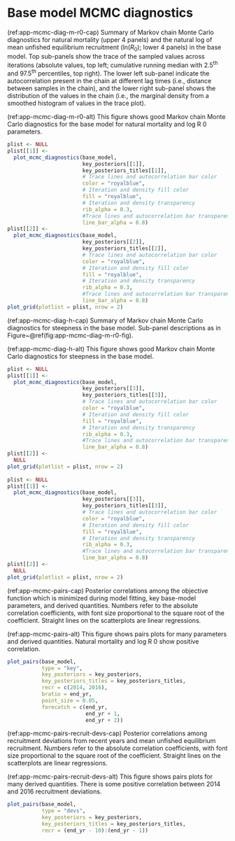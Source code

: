 \rfoot{Base model MCMC diagnostics}

# Base model MCMC diagnostics {#sec:app-mcmc-diagnostics}

(ref:app-mcmc-diag-m-r0-cap) Summary of Markov chain Monte Carlo diagnostics
for natural mortality (upper 4 panels) and the natural log of mean unfished
equilibrium recruitment (ln($R_0$); lower 4 panels) in the base
model. Top sub-panels show the trace of the sampled values across iterations
(absolute values, top left; cumulative running median with 2.5^th^ and
97.5^th^ percentiles, top right). The lower left sub-panel indicate the
autocorrelation present in the chain at different lag times (i.e., distance
between samples in the chain), and the lower right sub-panel shows the
distribution of the values in the chain (i.e., the marginal density from a
smoothed histogram of values in the trace plot).

(ref:app-mcmc-diag-m-r0-alt) This figure shows good Markov chain Monte Carlo
diagnostics for the base model for natural mortality and log R 0 parameters.

```r
plist <- NULL
plist[[1]] <-
  plot_mcmc_diagnostics(base_model,
                        key_posteriors[[1]],
                        key_posteriors_titles[[1]],
                        # Trace lines and autocorrelation bar color
                        color = "royalblue",
                        # Iteration and density fill color
                        fill = "royalblue",
                        # Iteration and density transparency
                        rib_alpha = 0.3,
                        #Trace lines and autocorrelation bar transparency
                        line_bar_alpha = 0.8)
plist[[2]] <-
  plot_mcmc_diagnostics(base_model,
                        key_posteriors[[2]],
                        key_posteriors_titles[[2]],
                        # Trace lines and autocorrelation bar color
                        color = "royalblue",
                        # Iteration and density fill color
                        fill = "royalblue",
                        # Iteration and density transparency
                        rib_alpha = 0.3,
                        #Trace lines and autocorrelation bar transparency
                        line_bar_alpha = 0.8)
plot_grid(plotlist = plist, nrow = 2)
```

(ref:app-mcmc-diag-h-cap) Summary of Markov chain Monte Carlo
diagnostics for steepness in the base model.
Sub-panel descriptions as in Figure~\@ref(fig:app-mcmc-diag-m-r0-fig).

(ref:app-mcmc-diag-h-alt) This figure shows good Markov chain Monte
Carlo diagnostics for steepness in the base model.

```r

plist <- NULL
plist[[1]] <-
  plot_mcmc_diagnostics(base_model,
                        key_posteriors[[3]],
                        key_posteriors_titles[[3]],
                        # Trace lines and autocorrelation bar color
                        color = "royalblue",
                        # Iteration and density fill color
                        fill = "royalblue",
                        # Iteration and density transparency
                        rib_alpha = 0.3,
                        #Trace lines and autocorrelation bar transparency
                        line_bar_alpha = 0.8)
plist[[2]] <-
  NULL
plot_grid(plotlist = plist, nrow = 2)
  
plist <- NULL
plist[[1]] <-
  plot_mcmc_diagnostics(base_model,
                        key_posteriors[[3]],
                        key_posteriors_titles[[3]],
                        # Trace lines and autocorrelation bar color
                        color = "royalblue",
                        # Iteration and density fill color
                        fill = "royalblue",
                        # Iteration and density transparency
                        rib_alpha = 0.3,
                        #Trace lines and autocorrelation bar transparency
                        line_bar_alpha = 0.8)
plist[[2]] <-
  NULL
plot_grid(plotlist = plist, nrow = 2)
```
<!-- (ref:app-mcmc-diag-extra-sd-cap) Summary of Markov chain Monte Carlo -->
<!-- diagnostics for the additional standard deviation (SD) in the biomass -->
<!-- index. Sub-panel descriptions as in Figure~\@ref(fig:app-mcmc-diag-m-r0-fig). -->

<!-- (ref:app-mcmc-diag-extra-sd-alt) This figure shows good Markov chain Monte -->
<!-- Carlo diagnostics for the base model for the survey additional -->
<!-- standard deviation parameters. -->

<!-- ```{r app-mcmc-diag-extra-sd-fig, fig.cap = "(ref:app-mcmc-diag-extra-sd-cap)", fig.height = 8} -->

<!-- plist <- NULL -->
<!-- plist[[1]] <- -->
<!--   plot_mcmc_diagnostics(base_model, -->
<!--                         key_posteriors[[4]], -->
<!--                         key_posteriors_titles[[4]], -->
<!--                         # Trace lines and autocorrelation bar color -->
<!--                         color = "royalblue", -->
<!--                         # Iteration and density fill color -->
<!--                         fill = "royalblue", -->
<!--                         # Iteration and density transparency -->
<!--                         rib_alpha = 0.3, -->
<!--                         #Trace lines and autocorrelation bar transparency -->
<!--                         line_bar_alpha = 0.8) -->
<!-- # plist[[2]] <- -->
<!-- #   plot_mcmc_diagnostics(base_model, -->
<!-- #                         key_posteriors[[5]], -->
<!-- #                         key_posteriors_titles[[5]], -->
<!-- #                         # Trace lines and autocorrelation bar color -->
<!-- #                         color = "royalblue", -->
<!-- #                         # Iteration and density fill color -->
<!-- #                         fill = "royalblue", -->
<!-- #                         # Iteration and density transparency -->
<!-- #                         rib_alpha = 0.3, -->
<!-- #                         #Trace lines and autocorrelation bar transparency -->
<!-- #                         line_bar_alpha = 0.8) -->
<!-- plot_grid(plotlist = plist, nrow = 1) -->
<!-- ``` -->

<!-- (ref:app-mcmc-diag-dm-cap) Summary of Markov chain Monte Carlo diagnostics -->
<!-- for the Dirichlet-multinomial age-composition parameters for the -->
<!-- fishery ($\theta_{\text{fish}}$, upper 4 panels) and the survey -->
<!-- ($\theta_{\text{surv}}$, lower 4 panels) in the base model. Sub-panel -->
<!-- descriptions as in Figure~\@ref(fig:app-mcmc-diag-m-r0-fig). -->

<!-- (ref:app-mcmc-diag-dm-alt) This figure shows good Markov chain Monte Carlo -->
<!-- diagnostics for the base model for the Dirichlet-multinomial parameters -->
<!-- for the fishery and the survey. -->

<!-- ```{r app-mcmc-diag-dm-fig, fig.cap = "(ref:app-mcmc-diag-dm-cap)", fig.height = 8} -->

<!-- plist <- NULL -->
<!-- plist[[1]] <- -->
<!--   plot_mcmc_diagnostics(base_model, -->
<!--                         key_posteriors[[6]], -->
<!--                         key_posteriors_titles[[6]], -->
<!--                         # Trace lines and autocorrelation bar color -->
<!--                         color = "royalblue", -->
<!--                         # Iteration and density fill color -->
<!--                         fill = "royalblue", -->
<!--                         # Iteration and density transparency -->
<!--                         rib_alpha = 0.3, -->
<!--                         #Trace lines and autocorrelation bar transparency -->
<!--                         line_bar_alpha = 0.8) -->
<!-- plist[[2]] <- -->
<!--   plot_mcmc_diagnostics(base_model, -->
<!--                         key_posteriors[[7]], -->
<!--                         key_posteriors_titles[[7]], -->
<!--                         # Trace lines and autocorrelation bar color -->
<!--                         color = "royalblue", -->
<!--                         # Iteration and density fill color -->
<!--                         fill = "royalblue", -->
<!--                         # Iteration and density transparency -->
<!--                         rib_alpha = 0.3, -->
<!--                         #Trace lines and autocorrelation bar transparency -->
<!--                         line_bar_alpha = 0.8) -->
<!-- plot_grid(plotlist = plist, nrow = 2) -->
<!-- ``` -->

<!-- (ref:app-mcmc-diag-hists-cap) Summary histograms of Markov chain Monte Carlo -->
<!-- diagnostics for all base model parameters. The level of autocorrelation in -->
<!-- the chain (distribution across lag times, i.e., distance between samples in -->
<!-- the chain, shown in the top left panel) influences the effective sample size -->
<!-- (top right panel) used to estimate posterior distributions. The Geweke -->
<!-- statistic (lower left panel) tests for equality between means located in the -->
<!-- first part of the chain against means in the last part of the chain. The -->
<!-- Heidelberger and Welch statistic (lower right panel) tests if the sampled -->
<!-- values come from a stationary distribution by comparing different sections -->
<!-- of the chain. Values for the unfished equilibrium recruitment ($R_0$) are -->
<!-- explicitly highlighted. Values inside the bars represent the number of -->
<!-- parameters counted in that bin. -->

<!-- (ref:app-mcmc-diag-hists-alt) This figure shows good summary Markov chain -->
<!-- Monte Carlo diagnostics for all base model parameters. -->

<!-- ```{r app-mcmc-diag-hists-fig, fig.cap = "(ref:app-mcmc-diag-hists-cap)", fig.height = 6} -->

<!-- plot_mcmc_diagnostics_all_params(base_model, -->
<!--                                  show_ro = TRUE, -->
<!--                                  ro_arrow_lengths = c(20, 30, 5, 30), -->
<!--                                  ro_text_nudges = c(0.3, 0, -0.55, 0), -->
<!--                                  ro_text_size = 5, -->
<!--                                  y_lim_geweke = c(0, 40)) -->
<!-- ``` -->

(ref:app-mcmc-pairs-cap) Posterior correlations among the objective
function which is minimized during model fitting, key base-model parameters,
and derived quantities. Numbers refer to the absolute correlation
coefficients, with font size proportional to the square root of the
coefficient. Straight lines on the scatterplots are linear regressions.

(ref:app-mcmc-pairs-alt) This figure shows pairs plots for many parameters
and derived quantities. Natural mortality and log R 0 show positive
correlation.

```r

plot_pairs(base_model,
           type = "key",
           key_posteriors = key_posteriors,
           key_posteriors_titles = key_posteriors_titles,
           recr = c(2014, 2016),
           bratio = end_yr,
           point_size = 0.05,
           forecatch = c(end_yr,
                         end_yr + 1,
                         end_yr + 2))
```

(ref:app-mcmc-pairs-recruit-devs-cap) Posterior correlations among
recruitment deviations from recent years and mean unfished equilibrium
recruitment. Numbers refer to the absolute correlation coefficients, with
font size proportional to the square root of the coefficient.
Straight lines on the scatterplots are linear regressions.

(ref:app-mcmc-pairs-recruit-devs-alt) This figure shows pairs plots for
many derived quantities. There is some positive correlation between 2014
and 2016 recruitment deviations.

```r

plot_pairs(base_model,
           type = "devs",
           key_posteriors = key_posteriors,
           key_posteriors_titles = key_posteriors_titles,
           recr = (end_yr - 10):(end_yr - 1))
```

\clearpage
